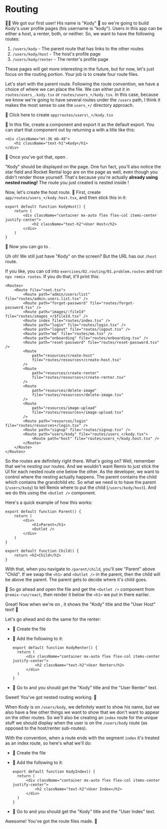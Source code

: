 # Routing

👨‍💼 We got our first user! His name is "Kody" 🐨 so we're going to build Kody's
user profile pages (his username is "kody"). Users in this app can be either a
host, a renter, both, or neither. So, we want to have the following routes:

1.  `/users/kody` - The parent route that has links to the other routes
2.  `/users/kody/host` - The host's profile page
3.  `/users/kody/renter` - The renter's profile page

These pages will get more interesting in the future, but for now, let's just
focus on the routing portion. Your job is to create four route files.

Let's start with the parent route. Following the route convention, we have a
choice of where we can place the file. We can either put it in
`routes/users_.kody.tsx` or `routes/users_+/kody.tsx`. In this case, because we
know we're going to have several routes under the `/users` path, I think it
makes the most sense to use the `users_+/` directory approach.

<InlineFile file="app/routes/users_+/kody.tsx">
	🐨 Click here to create <code>app/routes/users\_+/kody.tsx</code>
</InlineFile>

🐨 In this file, create a component and export it as the default export. You can
start that component out by returning a with a title like this:

```tsx
<div className="mt-36 mb-48">
	<h1 className="text-h1">Kody</h1>
</div>
```

🐨 Once you've got that, open <LinkToApp to="/users/kody" />.

"Kody" should be displayed on the page. One fun fact, you'll also notice the
star field and Rocket Rental logo are on the page as well, even though you
didn't render those yourself. That's because you're actually **already using
nested routing!** The route you just created is nested inside <InlineFile file="app/root.tsx" line="89" />!

Now, let's create the host route.
🐨 First, <InlineFile file="app/routes/users_+/kody.host.tsx">create <code>app/routes/users\_+/kody.host.tsx</code></InlineFile>, and then stick this in it:

```tsx
export default function KodyHost() {
	return (
		<div className="container mx-auto flex flex-col items-center justify-center">
			<h2 className="text-h2">User Host</h2>
		</div>
	)
}
```

🐨 Now you can go to <LinkToApp to="/users/kody/host" />.

Uh oh! We still just have "Kody" on the screen? But the URL has our `/host`
route.

If you like, you can cd into `exercises/02.routing/01.problem.routes` and run
`npx remix routes`. If you do that, it'll print this:

```tsx lines=30-32 nonumber
<Routes>
	<Route file="root.tsx">
		<Route path="admin/users/list" file="routes/admin.users.list.tsx" />
		<Route path="forgot-password" file="routes/forgot-password.tsx" />
		<Route path="images/:fileId" file="routes/images_+/$fileId.tsx" />
		<Route index file="routes/index.tsx" />
		<Route path="login" file="routes/login.tsx" />
		<Route path="logout" file="routes/logout.tsx" />
		<Route path="me" file="routes/me.tsx" />
		<Route path="onboarding" file="routes/onboarding.tsx" />
		<Route path="reset-password" file="routes/reset-password.tsx" />
		<Route
			path="resources/create-host"
			file="routes/resources+/create-host.tsx"
		/>
		<Route
			path="resources/create-renter"
			file="routes/resources+/create-renter.tsx"
		/>
		<Route
			path="resources/delete-image"
			file="routes/resources+/delete-image.tsx"
		/>
		<Route
			path="resources/image-upload"
			file="routes/resources+/image-upload.tsx"
		/>
		<Route path="resources/login" file="routes/resources+/login.tsx" />
		<Route path="signup" file="routes/signup.tsx" />
		<Route path="users/kody" file="routes/users_+/kody.tsx">
			<Route path="host" file="routes/users_+/kody.host.tsx" />
		</Route>
	</Route>
</Routes>
```

So the routes are definitely right there. What's going on? Well, remember that
we're _nesting_ our routes. And we wouldn't want Remix to just stick the UI for
each nested route one below the other. As the developer, we want to control
where the nesting actually happens. The parent contains the child which contains
the grandchild etc. So what we need is to have the parent (`/users/kody`) to
tell Remix where to put the child (`/users/kody/host`). And we do this using the
`<Outlet />` component.

Here's a quick example of how this works:

```tsx filename=app/routes/parent.tsx
export default function Parent() {
	return (
		<div>
			<h1>Parent</h1>
			<Outlet />
		</div>
	)
}
```

```tsx filename=app/routes/parent.child.tsx
export default function Child() {
	return <h2>Child</h2>
}
```

With that, when you navigate to `/parent/child`, you'll see "Parent" above
"Child". If we swap the `<h1>` and `<Outlet />` in the parent, then the child
will be above the parent. The parent gets to decide where it's child goes.

🐨 So go ahead and open the <InlineFile file="app/routes/users_+/kody.tsx" line={4} column={99} /> file and
get the `<Outlet />` component from `@remix-run/react`, then render it below the
`<h1>` we put in there earlier.

Great! Now when we're on <LinkToApp to="/users/kody/host" />, it shows the
"Kody" title and the "User Host" text! 🎉

Let's go ahead and do the same for the renter:

- 🐨 Create the file <InlineFile file="app/routes/users_+/kody.renter.tsx" />

- 🐨 Add the following to it:

  ```tsx
  export default function KodyRenter() {
  	return (
  		<div className="container mx-auto flex flex-col items-center justify-center">
  			<h2 className="text-h2">User Renter</h2>
  		</div>
  	)
  }
  ```

- 🐨 Go to <LinkToApp to="/users/kody/renter" /> and you should get the "Kody"
  title and the "User Renter" text.

Sweet! You've got nested routing working. 🎉

When Kody is on `/users/kody`, we definitely want to show his name, but we also
have a few other things we want to show that we don't want to appear on the
other routes. So we'll also be creating an `index` route for the unique stuff we
should display when the user is on the `/users/kody` route (as opposed to the
host/renter sub-routes).

With the convention, when a route ends with the segment `index` it's treated as
an index route, so here's what we'll do:

- 🐨 Create the file <InlineFile file="app/routes/users_+/kody.index.tsx" />

- 🐨 Add the following to it:

  ```tsx
  export default function KodyIndex() {
  	return (
  		<div className="container mx-auto flex flex-col items-center justify-center">
  			<h2 className="text-h2">User Index</h2>
  		</div>
  	)
  }
  ```

- 🐨 Go to <LinkToApp to="/users/kody" /> and you should get the "Kody" title
  and the "User Index" text.

Awesome! You've got the route files made. 🎉
